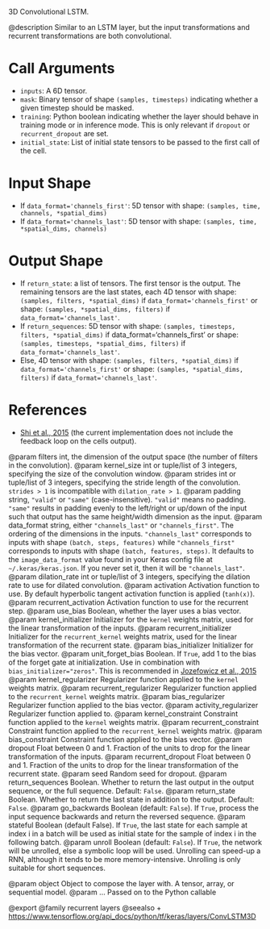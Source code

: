 3D Convolutional LSTM.

@description
Similar to an LSTM layer, but the input transformations
and recurrent transformations are both convolutional.

# Call Arguments
- `inputs`: A 6D tensor.
- `mask`: Binary tensor of shape `(samples, timesteps)` indicating whether a
    given timestep should be masked.
- `training`: Python boolean indicating whether the layer should behave in
    training mode or in inference mode.
    This is only relevant if `dropout` or `recurrent_dropout` are set.
- `initial_state`: List of initial state tensors to be passed to the first
    call of the cell.

# Input Shape
- If `data_format='channels_first'`:
    5D tensor with shape: `(samples, time, channels, *spatial_dims)`
- If `data_format='channels_last'`:
    5D tensor with shape: `(samples, time, *spatial_dims, channels)`

# Output Shape
- If `return_state`: a list of tensors. The first tensor is the output.
    The remaining tensors are the last states,
    each 4D tensor with shape: `(samples, filters, *spatial_dims)` if
    `data_format='channels_first'`
    or shape: `(samples, *spatial_dims, filters)` if
    `data_format='channels_last'`.
- If `return_sequences`: 5D tensor with shape: `(samples, timesteps,
    filters, *spatial_dims)` if data_format='channels_first'
    or shape: `(samples, timesteps, *spatial_dims, filters)` if
    `data_format='channels_last'`.
- Else, 4D tensor with shape: `(samples, filters, *spatial_dims)` if
    `data_format='channels_first'`
    or shape: `(samples, *spatial_dims, filters)` if
    `data_format='channels_last'`.

# References
- [Shi et al., 2015](http://arxiv.org/abs/1506.04214v1)
    (the current implementation does not include the feedback loop on the
    cells output).

@param filters int, the dimension of the output space (the number of filters
    in the convolution).
@param kernel_size int or tuple/list of 3 integers, specifying the size of the
    convolution window.
@param strides int or tuple/list of 3 integers, specifying the stride length
    of the convolution. `strides > 1` is incompatible with
    `dilation_rate > 1`.
@param padding string, `"valid"` or `"same"` (case-insensitive).
    `"valid"` means no padding. `"same"` results in padding evenly to
    the left/right or up/down of the input such that output has the same
    height/width dimension as the input.
@param data_format string, either `"channels_last"` or `"channels_first"`.
    The ordering of the dimensions in the inputs. `"channels_last"`
    corresponds to inputs with shape `(batch, steps, features)`
    while `"channels_first"` corresponds to inputs with shape
    `(batch, features, steps)`. It defaults to the `image_data_format`
    value found in your Keras config file at `~/.keras/keras.json`.
    If you never set it, then it will be `"channels_last"`.
@param dilation_rate int or tuple/list of 3 integers, specifying the dilation
    rate to use for dilated convolution.
@param activation Activation function to use. By default hyperbolic tangent
    activation function is applied (`tanh(x)`).
@param recurrent_activation Activation function to use for the recurrent step.
@param use_bias Boolean, whether the layer uses a bias vector.
@param kernel_initializer Initializer for the `kernel` weights matrix,
    used for the linear transformation of the inputs.
@param recurrent_initializer Initializer for the `recurrent_kernel` weights
    matrix, used for the linear transformation of the recurrent state.
@param bias_initializer Initializer for the bias vector.
@param unit_forget_bias Boolean. If `True`, add 1 to the bias of the forget
    gate at initialization.
    Use in combination with `bias_initializer="zeros"`.
    This is recommended in [Jozefowicz et al., 2015](
    http://www.jmlr.org/proceedings/papers/v37/jozefowicz15.pdf)
@param kernel_regularizer Regularizer function applied to the `kernel` weights
    matrix.
@param recurrent_regularizer Regularizer function applied to the
    `recurrent_kernel` weights matrix.
@param bias_regularizer Regularizer function applied to the bias vector.
@param activity_regularizer Regularizer function applied to.
@param kernel_constraint Constraint function applied to the `kernel` weights
    matrix.
@param recurrent_constraint Constraint function applied to the
    `recurrent_kernel` weights matrix.
@param bias_constraint Constraint function applied to the bias vector.
@param dropout Float between 0 and 1. Fraction of the units to drop for the
    linear transformation of the inputs.
@param recurrent_dropout Float between 0 and 1. Fraction of the units to drop
    for the linear transformation of the recurrent state.
@param seed Random seed for dropout.
@param return_sequences Boolean. Whether to return the last output
    in the output sequence, or the full sequence. Default: `False`.
@param return_state Boolean. Whether to return the last state in addition
    to the output. Default: `False`.
@param go_backwards Boolean (default: `False`).
    If `True`, process the input sequence backwards and return the
    reversed sequence.
@param stateful Boolean (default False). If `True`, the last state
    for each sample at index i in a batch will be used as initial
    state for the sample of index i in the following batch.
@param unroll Boolean (default: `False`).
    If `True`, the network will be unrolled,
    else a symbolic loop will be used.
    Unrolling can speed-up a RNN,
    although it tends to be more memory-intensive.
    Unrolling is only suitable for short sequences.

@param object Object to compose the layer with. A tensor, array, or sequential model.
@param ... Passed on to the Python callable

@export
@family recurrent layers
@seealso
+ <https://www.tensorflow.org/api_docs/python/tf/keras/layers/ConvLSTM3D>
